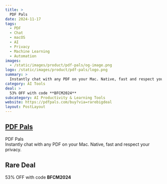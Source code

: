 ```yaml
---
title: >
  PDF Pals
date: 2024-11-17
tags:
  - PDF
  - Chat
  - macOS
  - AI
  - Privacy
  - Machine Learning
  - Automation
images:
  - /static/images/product/pdf-pals/og-image.png
logo: /static/images/product/pdf-pals/logo.png
summary: >
  Instantly chat with any PDF on your Mac. Native, fast and respect your privacy.
category: AI Tools
deal: >
  53% OFF with code **BFCM2024**
subcategory: AI Productivity & Learning Tools
website: https://pdfpals.com/buy?via=rarebigdeal
layout: PostLayout
---
```


## [PDF Pals](https://pdfpals.com/buy?via=rarebigdeal)

PDF Pals <br/>
Instantly chat with any PDF on your Mac. Native, fast and respect your privacy.

## Rare Deal

53% OFF with code **BFCM2024**
